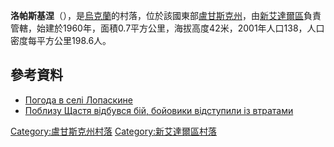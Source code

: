{{coord|48|40|25|N|39|1|38|E|scale:100000|display=title}}

'''洛帕斯基涅'''（{{lang-uk|Лопаскине}}），是[[烏克蘭|烏克蘭]]的村落，位於該國東部[[盧甘斯克州|盧甘斯克州]]，由[[新艾達爾區|新艾達爾區]]負責管轄，始建於1960年，面積0.7平方公里，海拔高度42米，2001年人口138，人口密度每平方公里198.6人。

==參考資料==
* [http://weather.in.ua/ua/lyganskaja/13832 Погода в селі Лопаскине] {{Wayback|url=http://weather.in.ua/ua/lyganskaja/13832 |date=20160305100945 }}
* [http://www.unn.com.ua/uk/news/1475182-poblizu-schastya-vidbuvsya-biy-boyoviki-vidstupili-iz-vtratami Поблизу Щастя відбувся бій, бойовики відступили із втратами] {{Wayback|url=http://www.unn.com.ua/uk/news/1475182-poblizu-schastya-vidbuvsya-biy-boyoviki-vidstupili-iz-vtratami |date=20160304223731 }}

{{DEFAULTSORT:Лопаскине}}
[[Category:盧甘斯克州村落|Category:盧甘斯克州村落]]
[[Category:新艾達爾區村落|Category:新艾達爾區村落]]


{{Luhansk-geo-stub}}